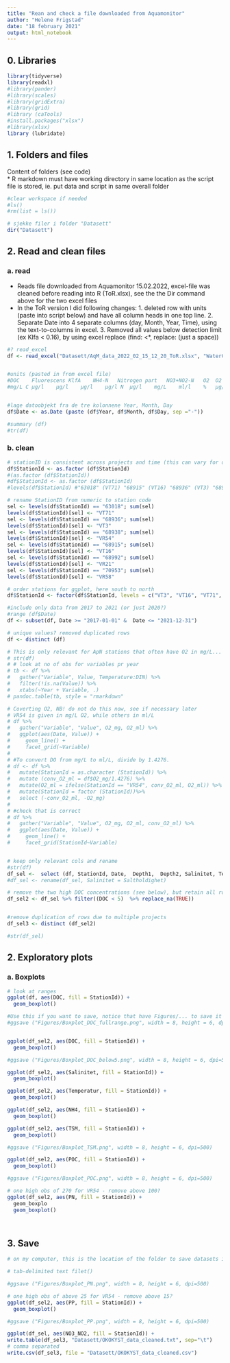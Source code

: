 ```yaml
---
title: "Rean and check a file downloaded from Aquamonitor"
author: "Helene Frigstad"
date: "18 february 2021"
output: html_notebook
---
```


## 0. Libraries
```r
library(tidyverse)
library(readxl)
#library(pander)
#library(scales)
#library(gridExtra)
#library(grid)
#library (caTools)
#install.packages("xlsx")
#library(xlsx)
library (lubridate)

```


## 1. Folders and files    
Content of folders (see code)  
* R markdown must have working directory in same location as the script file is stored, ie. put data and script in same overall folder
```r
#clear workspace if needed
#ls()
#rm(list = ls())

# sjekke filer i folder "Datasett"
dir("Datasett")
```

## 2. Read and clean files

### a. read
* Reads file downloaded from Aquamonitor 15.02.2022, excel-file was cleaned before reading into R (ToR.xlsx), see the  the Dir command above for the two excel files 
* In the ToR version I did following changes: 1. deleted row with units (paste into script below) and have all column heads in one top line. 2. Separate Date into 4 separate columns (day, Month, Year, Time), using the text-to-columns in excel. 3. Removed all values below detection limit (ex Klfa < 0.16), by using excel replace (find: <*, replace: (just a space))
```r
#? read_excel
df <- read_excel("Datasett/AqM_data_2022_02_15_12_20_ToR.xlsx", "WaterChemistry", col_names = T, col_types = c("text", "text", "text", "text", "text", "text","text","text","text", "numeric", "numeric", "numeric", "numeric", "numeric", "numeric", "numeric", "numeric", "numeric", "numeric", "numeric", "numeric", "numeric", "numeric", "numeric", "numeric", "numeric", "numeric", "numeric", "numeric", "numeric", "numeric", "numeric", "numeric", "numeric", "numeric"))  


#units (pasted in from excel file)
#DOC	Fluorescens	KlfA	NH4-N	Nitrogen part	NO3+NO2-N	O2	O2	O2 (metning)	PO4-P	POC	P-PO4	Salinitet	SGR - Suspendert gløderest	Siktdyp	SiO2	STS	Temperatur	Tetthetsanomali	TOTN	TOTP	TOTP_P	TSM	Turbiditet
#mg/L C	µg/l	µg/l	µg/l	µg/l N	µg/l	mg/L	ml/l	%	µg/l	µg/l C	µg/l P		mg/l	m	mg/l	mg/l	C	kg/m3	µg/l	µg/l	µg/l P	mg/l	FNU


#lage datoobjekt fra de tre kolonnene Year, Month, Day
df$Date <- as.Date (paste (df$Year, df$Month, df$Day, sep ="-"))

#summary (df)
#tr(df)

```


### b. clean
```r

# stationID is consistent across projects and time (this can vary for different projects) 
df$StationId <- as.factor (df$StationId)
#(as.factor (df$StationId))
#df$StationId <- as.factor (df$StationId)
#levels(df$StationId) #"63018" (VT71) "68915" (VT16) "68936" (VT3) "68938" (VR54) "68992" (VR21) "70953" ()

# rename StationID from numeric to station code
sel <- levels(df$StationId) == "63018"; sum(sel)
levels(df$StationId)[sel] <- "VT71"
sel <- levels(df$StationId) == "68936"; sum(sel)
levels(df$StationId)[sel] <- "VT3"
sel <- levels(df$StationId) == "68938"; sum(sel)
levels(df$StationId)[sel] <- "VR54"
sel <- levels(df$StationId) == "68915"; sum(sel)
levels(df$StationId)[sel] <- "VT16"
sel <- levels(df$StationId) == "68992"; sum(sel)
levels(df$StationId)[sel] <- "VR21"
sel <- levels(df$StationId) == "70953"; sum(sel)
levels(df$StationId)[sel] <- "VR58"

# order stations for ggplot, here south to north
df$StationId <- factor(df$StationId, levels = c("VT3", "VT16", "VT71", "VR54", "VR58", "VR21"))

#include only data from 2017 to 2021 (or just 2020?)
#range (df$Date)
df <- subset(df, Date >= "2017-01-01" &  Date <= "2021-12-31")

# unique values? removed duplicated rows
df <- distinct (df)

# This is only relevant for ApN stations that often have O2 in mg/L... 
# str(df)
# # look at no of obs for variables pr year
# tb <- df %>% 
#   gather("Variable", Value, Temperature:DIN) %>%
#   filter(!is.na(Value)) %>%
#   xtabs(~Year + Variable, .)
# pandoc.table(tb, style = "rmarkdown"

# Coverting O2, NB! do not do this now, see if necessary later
# VR54 is given in mg/L O2, while others in ml/L
# df %>%
#   gather("Variable", "Value", O2_mg, O2_ml) %>%
#   ggplot(aes(Date, Value)) +
#     geom_line() +
#     facet_grid(~Variable)
# 
# #To convert DO from mg/L to ml/L, divide by 1.4276.
# df <- df %>%
#   mutate(StationId = as.character (StationId)) %>%
#   mutate (conv_O2_ml = df$O2_mg/1.4276) %>%
#   mutate(O2_ml = ifelse(StationId == "VR54", conv_O2_ml, O2_ml)) %>%
#   mutate(StationId = factor (StationId))%>%
#   select (-conv_O2_ml, -O2_mg)
# 
# #check that is correct
# df %>%
#   gather("Variable", "Value", O2_mg, O2_ml, conv_O2_ml) %>%
#   ggplot(aes(Date, Value)) +
#     geom_line() +
#     facet_grid(StationId~Variable)


# keep only relevant cols and rename
#str(df)
df_sel <-  select (df, StationId, Date,  Depth1,  Depth2, Salinitet, Temperatur, Siktdyp, Turbiditet, DOC, KlfA, O2_mg, O2_ml, NO3_NO2, NH4, PO4, SiO2, TOTN, TOTP, POC, PN, PP, TSM)
#df_sel <- rename(df_sel, Salinitet = Saltholdighet)

# remove the two high DOC concentrations (see below), but retain all rows that have NA
df_sel2 <- df_sel %>% filter((DOC < 5)  %>% replace_na(TRUE))


#remove duplication of rows due to multiple projects
df_sel3 <- distinct (df_sel2)

#str(df_sel)

```

## 2. Exploratory plots 

### a. Boxplots
```r
# look at ranges
ggplot(df, aes(DOC, fill = StationId)) + 
  geom_boxplot() 

#Use this if you want to save, notice that have Figures/... to save it in the right folder under the Oceanography-toolbox main folder
#ggsave ("Figures/Boxplot_DOC_fullrange.png", width = 8, height = 6, dpi=500)


ggplot(df_sel2, aes(DOC, fill = StationId)) + 
  geom_boxplot() 

#ggsave ("Figures/Boxplot_DOC_below5.png", width = 8, height = 6, dpi=500)

ggplot(df_sel2, aes(Salinitet, fill = StationId)) + 
  geom_boxplot() 

ggplot(df_sel2, aes(Temperatur, fill = StationId)) + 
  geom_boxplot() 

ggplot(df_sel2, aes(NH4, fill = StationId)) + 
  geom_boxplot() 

ggplot(df_sel2, aes(TSM, fill = StationId)) + 
  geom_boxplot() 

#ggsave ("Figures/Boxplot_TSM.png", width = 8, height = 6, dpi=500)

ggplot(df_sel2, aes(POC, fill = StationId)) + 
  geom_boxplot() 

#ggsave ("Figures/Boxplot_POC.png", width = 8, height = 6, dpi=500)

# one high obs of 270 for VR54 - remove above 100?
ggplot(df_sel2, aes(PN, fill = StationId)) + 
  geom_boxplo
  geom_boxplot() 




```

## 3. Save
```r

# on my computer, this is the location of the folder to save datasets in: C:\Data\Helene_Work\Oceanography-toolbox\Oceanography-toolboxC:/Data/Helene_Work/OKOKYST_2021_25/OKOKYST-Klima/Datasett

# tab-delimited text filet() 

#ggsave ("Figures/Boxplot_PN.png", width = 8, height = 6, dpi=500)

# one high obs of above 25 for VR54 - remove above 15?
ggplot(df_sel2, aes(PP, fill = StationId)) + 
  geom_boxplot() 

#ggsave ("Figures/Boxplot_PP.png", width = 8, height = 6, dpi=500)

ggplot(df_sel, aes(NO3_NO2, fill = StationId)) + 
write.table(df_sel3, "Datasett/OKOKYST_data_cleaned.txt", sep="\t")
# comma separated
write.csv(df_sel3, file = "Datasett/OKOKYST_data_cleaned.csv")


```				 			




